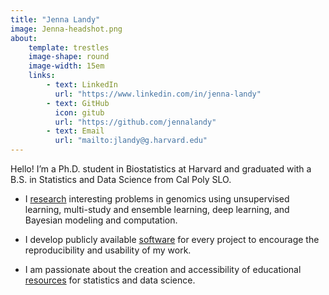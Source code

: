 ```yaml
---
title: "Jenna Landy"
image: Jenna-headshot.png
about:
    template: trestles
    image-shape: round
    image-width: 15em
    links:
        - text: LinkedIn
          url: "https://www.linkedin.com/in/jenna-landy"
        - text: GitHub
          icon: gitub
          url: "https://github.com/jennalandy"
        - text: Email
          url: "mailto:jlandy@g.harvard.edu"
---
```


Hello! I'm a Ph.D. student in Biostatistics at Harvard and graduated with a B.S. in Statistics and Data Science from Cal Poly SLO.

-   I [research](research.qmd) interesting problems in genomics using unsupervised learning, multi-study and ensemble learning, deep learning, and Bayesian modeling and computation.

```{=html}
<!-- -->
```
-   I develop publicly available [software](software.qmd) for every project to encourage the reproducibility and usability of my work.

-   I am passionate about the creation and accessibility of educational [resources](resources.qmd) for statistics and data science.
